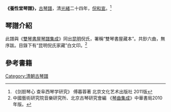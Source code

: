 '''《養性堂琴譜》，'''[[古琴譜|古琴譜]]，清[[光緒|光緒]]二十四年，[[倪和宣|倪和宣]]。<ref>《剑胆琴心 查阜西琴学研究》 傅暮蓉著 北京文化艺术出版社 2011版</ref>

==琴譜介紹==
此譜與《[[雙琴書屋琴譜集成|雙琴書屋琴譜集成]]》同出[[昆明|昆明]]倪氏，署稱“雙琴書屋藏本”。共鈔六曲，無序跋。目錄下有“昆明倪氏家藏”白文印。<ref>中國藝術研究院音樂研究所、北京古琴研究會編 《[[琴曲集成|琴曲集成]]》中華書局2010年版。</ref>

==參考書籍==
{{reflist}}
[[Category:清朝古琴譜|Category:清朝古琴譜]]
{{stub}}